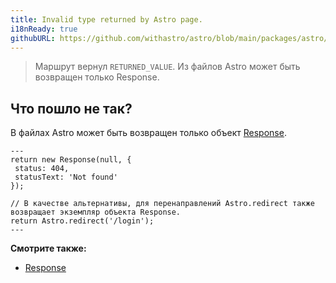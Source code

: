 ```yaml
---
title: Invalid type returned by Astro page.
i18nReady: true
githubURL: https://github.com/withastro/astro/blob/main/packages/astro/src/core/errors/errors-data.ts
---
```


> Маршрут вернул `RETURNED_VALUE`. Из файлов Astro может быть возвращен только Response.

## Что пошло не так?

В файлах Astro может быть возвращен только объект [Response](https://developer.mozilla.org/en-US/docs/Web/API/Response).
```astro title="pages/login.astro"
---
return new Response(null, {
 status: 404,
 statusText: 'Not found'
});

// В качестве альтернативы, для перенаправлений Astro.redirect также возвращает экземпляр объекта Response.
return Astro.redirect('/login');
---
```

**Смотрите также:**

-  [Response](/ru/guides/server-side-rendering/#response)
